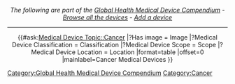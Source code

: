 <center>
''The following {{PAGENAME}} are part of the [[Portal:Medical Devices|Global Health Medical Device Compendium]] - [http://www.appropedia.org/Special:BrowseData/Medical_Devices?_single Browse all the devices] - [[Form:Medical Device|Add a device]]''
</center>
----

<!-- Do not add devices to this page. See http://www.appropedia.org/Portal:Medical_Devices for how to add devices. -->
<center>
{{#ask:[[Medical Device Topic::Cancer]]
|?Has image = Image
|?Medical Device Classification = Classification
|?Medical Device Scope = Scope
|?Medical Device Location = Location
|format=table
|offset=0
|mainlabel=Cancer Medical Devices
}}
</center>

[[Category:Global Health Medical Device Compendium]]
[[Category:Cancer]]